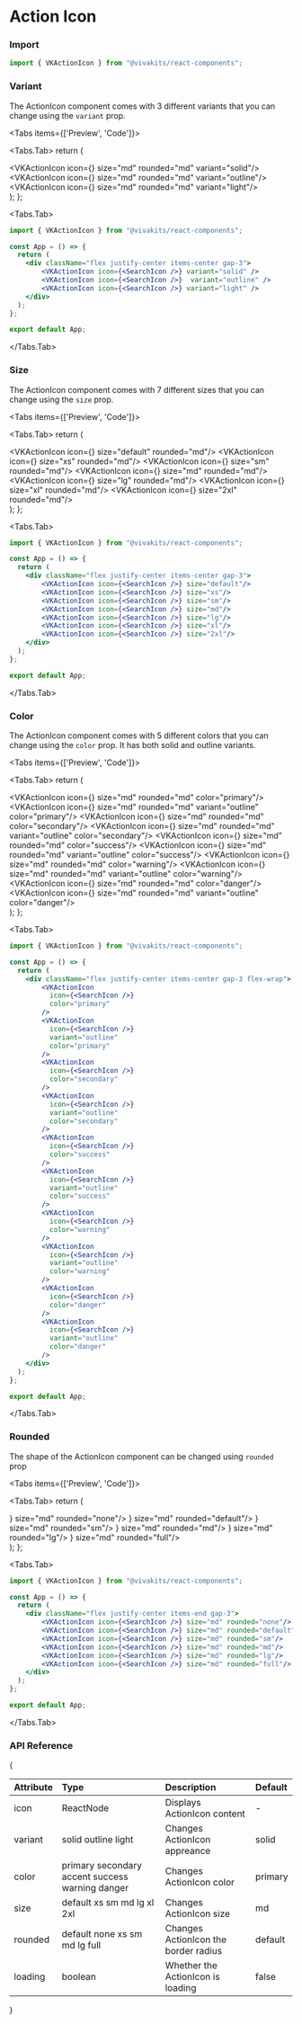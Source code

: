 
# Action Icon

### Import

```jsx copy
import { VKActionIcon } from "@vivakits/react-components";
```

### Variant

The ActionIcon component comes with 3 different variants that you can change using the `variant` prop.

<Tabs items={['Preview', 'Code']}>

  <Tabs.Tab>
  return (
    <div className="flex justify-center items-center gap-3">
        <VKActionIcon icon={<SearchIcon/>} size="md" rounded="md" variant="solid"/>
        <VKActionIcon icon={<SearchIcon/>} size="md" rounded="md" variant="outline"/>
        <VKActionIcon icon={<SearchIcon/>} size="md" rounded="md" variant="light"/>
    </div>
  );
};

<ActionIconVariantGroup />
  </Tabs.Tab>

  <Tabs.Tab>
  ```jsx copy
import { VKActionIcon } from "@vivakits/react-components";

const App = () => {
    return (
      <div className="flex justify-center items-center gap-3">
          <VKActionIcon icon={<SearchIcon />} variant="solid" />
          <VKActionIcon icon={<SearchIcon />}  variant="outline" />
          <VKActionIcon icon={<SearchIcon />} variant="light" />
      </div>
    ); 
  };

export default App;
  ```
  </Tabs.Tab>
</Tabs>

### Size

The ActionIcon component comes with 7 different sizes that you can change using the `size` prop.

<Tabs items={['Preview', 'Code']}>

<Tabs.Tab>
  return (
    <div className="flex justify-center items-center gap-3">
        <VKActionIcon icon={<SearchIcon />} size="default" rounded="md"/>
        <VKActionIcon icon={<SearchIcon />} size="xs"  rounded="md"/>
        <VKActionIcon icon={<SearchIcon />} size="sm" rounded="md"/>
        <VKActionIcon icon={<SearchIcon />} size="md" rounded="md"/>
        <VKActionIcon icon={<SearchIcon />} size="lg"  rounded="md"/>
        <VKActionIcon icon={<SearchIcon />} size="xl" rounded="md"/>
        <VKActionIcon icon={<SearchIcon />} size="2xl" rounded="md"/>
    </div>
  );
};

<ActionIconSizeGroup />
</Tabs.Tab>

  <Tabs.Tab>
  ```jsx copy
import { VKActionIcon } from "@vivakits/react-components";

const App = () => {
    return (
      <div className="flex justify-center items-center gap-3">
          <VKActionIcon icon={<SearchIcon />} size="default"/>
          <VKActionIcon icon={<SearchIcon />} size="xs"/>
          <VKActionIcon icon={<SearchIcon />} size="sm"/>
          <VKActionIcon icon={<SearchIcon />} size="md"/>
          <VKActionIcon icon={<SearchIcon />} size="lg"/>
          <VKActionIcon icon={<SearchIcon />} size="xl"/>
          <VKActionIcon icon={<SearchIcon />} size="2xl"/>
      </div>
    ); 
  };

export default App;
  ```
  </Tabs.Tab>
</Tabs>

### Color

The ActionIcon component comes with 5 different colors that you can change using the `color` prop. It has both solid and outline variants.

<Tabs items={['Preview', 'Code']}>

<Tabs.Tab>
  return (
    <div className="flex justify-center items-center gap-3 flex-wrap">
        <VKActionIcon icon={<SearchIcon />} size="md" rounded="md" color="primary"/>
        <VKActionIcon icon={<SearchIcon />} size="md" rounded="md" variant="outline" color="primary"/>
        <VKActionIcon icon={<SearchIcon />} size="md" rounded="md" color="secondary"/>
        <VKActionIcon icon={<SearchIcon />} size="md" rounded="md" variant="outline" color="secondary"/>
        <VKActionIcon icon={<SearchIcon />} size="md" rounded="md" color="success"/>
        <VKActionIcon icon={<SearchIcon />} size="md" rounded="md" variant="outline" color="success"/>
        <VKActionIcon icon={<SearchIcon />} size="md" rounded="md" color="warning"/>
        <VKActionIcon icon={<SearchIcon />} size="md" rounded="md" variant="outline" color="warning"/>
        <VKActionIcon icon={<SearchIcon />} size="md" rounded="md" color="danger"/>
        <VKActionIcon icon={<SearchIcon />} size="md" rounded="md" variant="outline" color="danger"/>
    </div>
  );
};

<ActionIconColorGroup />
</Tabs.Tab>

<Tabs.Tab>
  ```jsx copy
import { VKActionIcon } from "@vivakits/react-components";

const App = () => {
    return (
      <div className="flex justify-center items-center gap-3 flex-wrap">
          <VKActionIcon
            icon={<SearchIcon />}
            color="primary"
          />
          <VKActionIcon
            icon={<SearchIcon />}
            variant="outline" 
            color="primary"
          />
          <VKActionIcon
            icon={<SearchIcon />}
            color="secondary"
          />
          <VKActionIcon
            icon={<SearchIcon />}
            variant="outline" 
            color="secondary"
          />
          <VKActionIcon
            icon={<SearchIcon />}
            color="success"
          />
          <VKActionIcon
            icon={<SearchIcon />}
            variant="outline" 
            color="success"
          />
          <VKActionIcon
            icon={<SearchIcon />}
            color="warning"
          />
          <VKActionIcon
            icon={<SearchIcon />}
            variant="outline" 
            color="warning"
          />
          <VKActionIcon
            icon={<SearchIcon />}
            color="danger"
          />
          <VKActionIcon
            icon={<SearchIcon />}
            variant="outline" 
            color="danger"
          />
      </div>
    ); 
  };

export default App;

````
</Tabs.Tab>
</Tabs>

### Rounded

The shape of the ActionIcon component can be changed using `rounded` prop

<Tabs items={['Preview', 'Code']}>

<Tabs.Tab>
return (
  <div className="flex justify-center items-end gap-3">
      <VKActionIcon icon={<SearchIcon />} size="md" rounded="none"/>
      <VKActionIcon icon={<SearchIcon />} size="md" rounded="default"/>
      <VKActionIcon icon={<SearchIcon />} size="md" rounded="sm"/>
      <VKActionIcon icon={<SearchIcon />} size="md" rounded="md"/>
      <VKActionIcon icon={<SearchIcon />} size="md" rounded="lg"/>
      <VKActionIcon icon={<SearchIcon />} size="md" rounded="full"/>
  </div>
);
};

<ActionIconRoundedGroup />
</Tabs.Tab>

<Tabs.Tab>
```jsx copy
import { VKActionIcon } from "@vivakits/react-components";

const App = () => {
  return (
    <div className="flex justify-center items-end gap-3">
        <VKActionIcon icon={<SearchIcon />} size="md" rounded="none"/>
        <VKActionIcon icon={<SearchIcon />} size="md" rounded="default"/>
        <VKActionIcon icon={<SearchIcon />} size="md" rounded="sm"/>
        <VKActionIcon icon={<SearchIcon />} size="md" rounded="md"/>
        <VKActionIcon icon={<SearchIcon />} size="md" rounded="lg"/>
        <VKActionIcon icon={<SearchIcon />} size="md" rounded="full"/>
    </div>
  );
};

export default App;
````

</Tabs.Tab>

</Tabs>

### API Reference

{<table>

  <thead>
    <tr>
      <th className="w-[10%]" align="left">Attribute</th>
      <th className="w-[50%]" align="left">Type</th>
      <th className="w-[30%]" align="left">Description</th>
      <th className="w-[10%]" align="left">Default</th>
    </tr>
  </thead>
  <tbody>
    <tr>
      <td>icon</td>
      <td>ReactNode</td>
      <td>Displays ActionIcon content</td>
      <td> - </td>
    </tr>
    <tr>
      <td>variant</td>
      <td>
        <span className="badge">solid</span>  
        <span className="badge">outline</span> 
        <span className="badge">light</span> 
      </td>
      <td>Changes ActionIcon appreance</td>
      <td><span className="badge">solid</span></td>
    </tr>
    <tr>
      <td>color</td>
      <td className="flex flex-wrap gap-y-2 border-none">
        <span className="badge">primary</span>   
        <span className="badge">secondary</span>  
        <span className="badge">accent</span>  
        <span className="badge">success</span>  
        <span className="badge">warning</span>  
        <span className="badge">danger</span>  
      </td>
      <td>Changes ActionIcon color</td>
      <td><span className="badge">primary</span></td>
    </tr>
    <tr>
      <td>size</td>
      <td>
        <span className="badge">default</span> 
        <span className="badge">xs</span> 
        <span className="badge">sm</span> 
        <span className="badge">md</span> 
        <span className="badge">lg</span> 
        <span className="badge">xl</span>
        <span className="badge">2xl</span> 
      </td>
      <td>Changes ActionIcon size</td>
      <td><span className="badge">md</span></td>
    </tr>
    <tr>
      <td>rounded</td>
      <td className="flex flex-wrap gap-y-2 border-none">
        <span className="badge">default</span>  
        <span className="badge">none</span>   
        <span className="badge">xs</span>  
        <span className="badge">sm</span>  
        <span className="badge">md</span>  
        <span className="badge">lg</span>
        <span className="badge">full</span>
      </td>
      <td>Changes ActionIcon the border radius</td>
      <td><span className="badge">default</span></td>
    </tr>
    <tr>
      <td>loading</td>
      <td>boolean</td>
      <td>Whether the ActionIcon is loading</td>
      <td> false </td>
    </tr>
  </tbody>
</table>}
